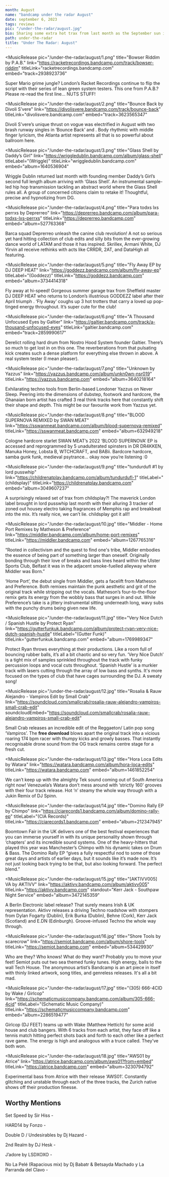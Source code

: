 ---
month: August
name: "bandcamp under the radar August"
date: september 6, 2023
tags: reviews
pic: "/under-the-radar/august.jpg"
bio: Sharing some extra hot trax from last month as the September sun inexplicably bakes down on us! Featuring speedy tools, hip-hop transmissions and much more from acts like Yazzus, Small Crab, Divoli S’vere, and more
path: under-the-radar
title: "Under The Radar: August"
---

<MusicRelease
  pic="/under-the-radar/august/1.png"
  title="Bowser Riddim by P.A.B."
  link="https://racketrecordings.bandcamp.com/track/bowser-riddim"
  titleLink="racketrecordings.bandcamp.com"
  embed="track=2938923736"
>
  Super Mario grime jungle? London’s Racket Recordings continue to flip the script with their series
  of lean green system testers. This one from P.A.B.? Please re-read the first line… NUTS STUFF!
</MusicRelease>

<MusicRelease
  pic="/under-the-radar/august/2.png"
  title="Bounce Back by Divoli S’vere"
  link="https://divolisvere.bandcamp.com/track/bounce-back"
  titleLink="divolisvere.bandcamp.com"
  embed="track=3623565347"
>
  Divoli S’vere’s unique thrust on vogue was electrified in August with two brash runway singles in
  ‘Bounce Back’ and
  <HoverLink url="https://divolisvere.bandcamp.com/track/tranzphat" name="‘Tranzphat’" external />. Body
  rhythmic with middle finger lyricism, the Atlanta artist represents all that is so powerful about ballroom
  here.
</MusicRelease>

<MusicRelease
  pic="/under-the-radar/august/3.png"
  title="Glass Shell by Daddy’s Girl"
  link="https://wriggledublin.bandcamp.com/album/glass-shell"
  titleLabel="(Wriggle)"
  titleLink="wriggledublin.bandcamp.com"
  embed="album=1640536904"
>
  Wriggle Dublin returned last month with founding member Daddy’s Girl’s second full length album
  arriving with ‘Glass Shell’. An instrumental sample-led hip hop transmission tackling an abstract
  world where the Glass Shell rules all. A group of concerned citizens claim to retake it!
  Thoughtful, precise and hypnotizing from DG.
</MusicRelease>

<MusicRelease
  pic="/under-the-radar/august/4.png"
  title="Para todxs lxs perrxs by Deprerreo"
  link="https://deprerreo.bandcamp.com/album/para-todxs-lxs-perrxs"
  titleLink="https://deprerreo.bandcamp.com"
  embed="album=527763368"
>
  Barca squad Deprerreo unleash the canine club revolution! A not so serious yet hard hitting
  collection of club edits and silly bits from the ever-growing dance world of LATAM and those it
  has inspired. Skrillex, Armani White, DJ Yirvin all receive rethinks with acts like CRRDR, 2AT,
  and DataHigh all featuring.
</MusicRelease>

<MusicRelease
  pic="/under-the-radar/august/5.png"
  title="Fly Away EP by DJ DEEP HEAT"
  link="https://goddezz.bandcamp.com/album/fly-away-ep"
  titleLabel="(Goddezz)"
  titleLink="https://goddezz.bandcamp.com"
  embed="album=3734414318"
>
  Fly away at hi-speed! Gorgeous summer garage trax from Sheffield master DJ DEEP HEAT who returns
  to London’s illustrious GODDEZZ label after their April triumph
  <HoverLink url="https://goddezz.bandcamp.com/album/dt2l-ep" name="‘DT2L’" external />. ‘Fly Away’ coughs
  up 3 hot trotters that carry a loved up pop-tinged energy throughout. It’s super cute for the club!
</MusicRelease>

<MusicRelease
  pic="/under-the-radar/august/6.png"
  title="A Thousand Unfocused Eyes by Galtier"
  link="https://galtier.bandcamp.com/track/a-thousand-unfocused-eyes"
  titleLink="galtier.bandcamp.com"
  embed="track=2859990617"
>
  Derelict rolling hard drum from Nostro Hood System founder Galtier. There’s so much to get lost in
  on this one. The reverberations from that pulsating kick creates such a dense platform for
  everything else thrown in above. A real system tester (I mean pleaser).
</MusicRelease>

<MusicRelease
  pic="/under-the-radar/august/7.png"
  title="Unknown by Yazzus"
  link="https://yazzus.bandcamp.com/album/unkn0wn-nsr019"
  titleLink="https://yazzus.bandcamp.com"
  embed="album=3640218164"
>
  Exhilarating techno tools from Berlin-based Londoner Yazzus on Never Sleep. Peering into the
  dimensions of dubstep, footwork and hardcore, the Ghanaian born artist has crafted 3 real think
  tracks here that constantly shift their shape and depth. This might be our favourite work from
  Yazzus yet.
</MusicRelease>

<MusicRelease
  pic="/under-the-radar/august/8.png"
  title="BLOOD SUPERNOVA REMIXED by SWAN MEAT"
  link="https://sswanmeat.bandcamp.com/album/blood-supernova-remixed"
  titleLink="https://sswanmeat.bandcamp.com"
  embed="album=632949218"
>
  Cologne hardcore starlet SWAN MEAT’s 2022 ‘BLOOD SUPERNOVA’ EP is accessed and reprogrammed by 5
  unadulterated spinsters in DR DR4KKEN, Manuka Honey, Lobsta B, WTCHCRAFT, and BABii. Bardcore
  hardcore, samba gunk funk, medieval psytrance… okay now you’re listening :0
</MusicRelease>

<MusicRelease
  pic="/under-the-radar/august/9.png"
  title="tundurdufl #1 by lord pusswhip"
  link="https://childrenatplay.bandcamp.com/album/tundurdufl-1"
  titleLabel="(childsplay)"
  titleLink="https://childrenatplay.bandcamp.com"
  embed="album=3049607237"
>
  A surprisingly relaxed set of trax from childsplay?! The maverick London label brought in lord
  pusswhip last month with their alluring 3 tracker of zoned out housey electro taking fragrances of
  Memphis rap and breakbeat into the mix. It’s really nice, we can’t lie. childsplay got it all!!
</MusicRelease>

<MusicRelease
  pic="/under-the-radar/august/10.jpg"
  title="Middler - Home Port Remixes by Matheson & Preference"
  link="https://middler.bandcamp.com/album/home-port-remixes"
  titleLink="https://middler.bandcamp.com"
  embed="album=1267765316"
>
  “Rooted in collectivism and the quest to find one's tribe, Middler embodies the essence of being part of something larger than oneself. Originally bonding through their love of breaks and bass lines heard within the Ulster Sports Club, Belfast it was in the adjacent smoke-fuelled alleyway where Middler was Born.”

‘Home Port’, the debut single from Middler, gets a facelift from Matheson and Preference. Both remixes maintain the punk aesthetic and grit of the original track while stripping out the vocals. Matheson’s four-to-the-floor remix gets its energy from the wobbly bass that surges in and out. While Preference’s take is a jittery instrumental sitting underneath long, wavy subs with the punchy drums being given new life.

</MusicRelease>

<MusicRelease
  pic="/under-the-radar/august/11.jpg"
  title="Very Nice Dutch / Spanish Hustle by Protect Ryan"
  link="https://gutterfunkuk.bandcamp.com/album/protect-ryan-very-nice-dutch-spanish-hustle"
  titleLabel="(Gutter Funk)"
  titleLink="gutterfunkuk.bandcamp.com"
  embed="album=1769989347"
>
  Protect Ryan throws everything at their productions. Like a room full of bouncing rubber balls,
  it’s all a bit chaotic and so very fun. ‘Very Nice Dutch’ is a tight mix of samples sprinkled
  throughout the track with funky percussion loops and vocal cuts throughout. ‘Spanish Hustle’ is a
  murkier track with lasers cutting through the array of low bass and synths. It's more focused on
  the types of club that have cages surrounding the DJ. A sweaty song!
</MusicRelease>

<MusicRelease
  pic="/under-the-radar/august/12.jpg"
  title="Rosalia & Rauw Alejandro - Vampiros Edit by Small Crab"
  link="https://soundcloud.com/smallcrab/rosalia-rauw-alejandro-vampiros-small-crab-edit"
  soundcloudEmbed="https://soundcloud.com/smallcrab/rosalia-rauw-alejandro-vampiros-small-crab-edit"
>
  Small Crab releases an incredible edit of the Reggaeton/ Latin pop song ‘Vampiros’. The **free
  download** blows apart the original track into a vicious roaring 174 bpm racer with thumpy kicks
  and growly basses. That instantly recognisable drone sound from the OG track remains centre stage
  for a fresh cut.
</MusicRelease>

<MusicRelease
  pic="/under-the-radar/august/13.jpg"
  title="Hora Loca Edits by Watara"
  link="https://watara.bandcamp.com/album/hora-loca-edits"
  titleLink="https://watara.bandcamp.com"
  embed="album=1461852254"
>
  We can’t keep up with the almighty Tek sound coming out of South America right now! Venezuela’s
  Watara don’t mess around with ‘strictly 160’ grooves with their four track release. Hot ‘n’ steamy
  the whole way through with a Jukin Remix of DJ Spinn.
</MusicRelease>

<MusicRelease
  pic="/under-the-radar/august/14.jpg"
  title="Domino Rally EP by Chimpo"
  link="https://ciarecords1.bandcamp.com/album/domino-rally-ep"
  titleLabel="(CIA Records)"
  titleLink="https://ciarecords1.bandcamp.com"
  embed="album=212347945"
>
  Boomtown Fair in the UK delivers one of the best festival experiences that you can immerse
  yourself in with its unique personality shown through ‘chapters’ and its incredible sound systems.
  One of the heavy-hitters that played this year was Manchester’s Chimpo with his dynamic takes on
  Drum & Bass. The Domino Rally EP “gives a fully respectful nod to some of those great days and
  artists of earlier days, but it sounds like it’s made now. It’s not just looking back trying to be
  that, but also looking forward. The perfect blend.”
</MusicRelease>

<MusicRelease
  pic="/under-the-radar/august/15.jpg"
  title="[AKTIVV005] VA by AKTIVV"
  link="https://aktivv.bandcamp.com/album/aktivv005"
  titleLink="https://aktivv.bandcamp.com"
  standout="Kerr Jack - Southpaw Night Service"
  embed="album=3472145359"
>
  A Berlin Electronic label release? That surely means Irish & UK representation. Aktivv releases a
  driving Techno roadshow with stompers from Dylan Fogarty (Dublin), Erik Burka (Dublin), Behne
  (Cork), Kerr Jack (Scotland) and E.DN (Edinburgh). Groove-infused Techno the whole way through.
</MusicRelease>

<MusicRelease
  pic="/under-the-radar/august/16.jpg"
  title="Shore Tools by scarecrow"
  link="https://semiot.bandcamp.com/album/shore-tools"
  titleLink="https://semiot.bandcamp.com"
  embed="album=534429930"
>
  Who are they? Who knows! What do they want? Probably you to move your feet! Semiot puts out two
  sea themed funky tunes. High energy, balls to the wall Tech House. The anonymous artist’s Bandcamp
  is an art piece in itself with thinly linked artwork, song titles, and genreless releases. It's
  all a bit mad.
</MusicRelease>

<MusicRelease
  pic="/under-the-radar/august/17.jpg"
  title="(305) 666​-​4CID by Wake / Girlcop"
  link="https://schematicmusiccompany.bandcamp.com/album/305-666-4cid"
  titleLabel="(Schematic Music Company)"
  titleLink="https://schematicmusiccompany.bandcamp.com"
  embed="album=2286519477"
>
  
Girlcop (DJ FEET) teams up with Wake (Matthew Hettich) for some acid house and club bangers. With 6 tracks from each artist, they face off like a tennis match hitting perfect shots back and forth to each other like a perfect rave game. The energy is high and analogous with a truce called. They’ve both won.

</MusicRelease>

<MusicRelease
  pic="/under-the-radar/august/18.jpg"
  title="AWS01 by Atrice"
  link="https://atrice.bandcamp.com/album/aws01?from=embed"
  titleLink="https://atrice.bandcamp.com"
  embed="album=3230794792"
>
  Experimental bass from Atrice with their release ‘AWS01’. Constantly glitching and unstable
  through each of the three tracks, the Zurich native shows off their production finesse.
</MusicRelease>

## Worthy Mentions

Set Speed by Sir Hiss - <HoverLink url="https://nomoremailouts.bandcamp.com/album/set-speed" external />

HARD14 by Fonzo -<HoverLink url="https://hardlinesounds.bandcamp.com/album/hard14" external />

Double D / Undesirables by Dj Hazard -<HoverLink url="https://criticalmusic.bandcamp.com/album/double-d-undesirables" external />

2nd Realm by DJ Hesk -<HoverLink url="https://hesk.bandcamp.com/album/2nd-realm-2" external />

J’adore by LSDXOXO - <HoverLink url="https://lsdxoxo.bandcamp.com/album/jadore" external />

No La Pelé (Rapacious mix) by Dj Babatr & Betsayda Machado y La Parranda del Clavo - <HoverLink url="https://djbabatr.bandcamp.com/track/no-la-pel-rapacious-mix" external />
